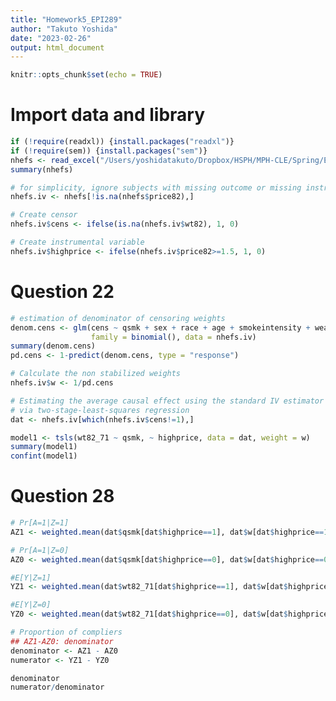 ```yaml
---
title: "Homework5_EPI289"
author: "Takuto Yoshida"
date: "2023-02-26"
output: html_document
---
```


```r
knitr::opts_chunk$set(echo = TRUE)
```

# Import data and library
```r
if (!require(readxl)) {install.packages("readxl")}
if (!require(sem)) {install.packages("sem")}
nhefs <- read_excel("/Users/yoshidatakuto/Dropbox/HSPH/MPH-CLE/Spring/EPI289/Homework1/nhefs.xlsx")
summary(nhefs)

# for simplicity, ignore subjects with missing outcome or missing instrument
nhefs.iv <- nhefs[!is.na(nhefs$price82),]

# Create censor
nhefs.iv$cens <- ifelse(is.na(nhefs.iv$wt82), 1, 0)

# Create instrumental variable
nhefs.iv$highprice <- ifelse(nhefs.iv$price82>=1.5, 1, 0)
```

# Question 22
```r
# estimation of denominator of censoring weights
denom.cens <- glm(cens ~ qsmk + sex + race + age + smokeintensity + weakheart, 
                  family = binomial(), data = nhefs.iv)
summary(denom.cens)
pd.cens <- 1-predict(denom.cens, type = "response")

# Calculate the non stabilized weights
nhefs.iv$w <- 1/pd.cens

# Estimating the average causal effect using the standard IV estimator
# via two-stage-least-squares regression
dat <- nhefs.iv[which(nhefs.iv$cens!=1),]

model1 <- tsls(wt82_71 ~ qsmk, ~ highprice, data = dat, weight = w)
summary(model1)
confint(model1) 
```

# Question 28
```r
# Pr[A=1|Z=1]
AZ1 <- weighted.mean(dat$qsmk[dat$highprice==1], dat$w[dat$highprice==1])

# Pr[A=1|Z=0]
AZ0 <- weighted.mean(dat$qsmk[dat$highprice==0], dat$w[dat$highprice==0])

#E[Y|Z=1]
YZ1 <- weighted.mean(dat$wt82_71[dat$highprice==1], dat$w[dat$highprice==1])

#E[Y|Z=0]
YZ0 <- weighted.mean(dat$wt82_71[dat$highprice==0], dat$w[dat$highprice==0])

# Proportion of compliers
## AZ1-AZ0: denominator
denominator <- AZ1 - AZ0
numerator <- YZ1 - YZ0

denominator
numerator/denominator
```

























